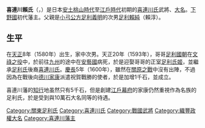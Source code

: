 {{unreferenced|time=2016-03-28T09:34:28+00:00}}
{{Infobox officeholder
| name               = 喜連川賴氏
| image              = 
| caption            = 

| office            = {{link-ja|喜連川藩|喜連川藩}}第1代藩主
| term_start        = 1593年
| term_end          = 1630年
| predecessor       = {{small|新設}}
| successor         = {{link-ja|喜連川尊信|喜連川尊信}}

| birth_name         = 	
| birth_date         = 1580年<br>（[[天正_(日本)|天正]]8年）
| birth_place        = 
| death_date         = {{death date and age|1630|7|22|1580}}<br>（[[寬永|寬永]]7年6月13日）
| death_place        = 
| module             = {{日本武士|child=yes
|時代= [[安土桃山時代|安土桃山時代]]—[[江戶時代|江戶時代]]初期
|幼名= 龍王丸
|改名= 
|别名= 
|諡号= 
|神号= 
|戒名= 大樹院殿涼山蔭公大禪定門
|洗禮名= 
|墓所= [[櫻市|櫻市]]喜連川的[[龍光寺|龍光寺]]
|朝廷官位= [[左馬頭|左馬頭]]
|幕府職位= 
|主君= 
|藩= [[下野國|下野國]]{{tsl|ja|喜連川藩}}初代藩主
|氏族= [[足利氏|足利氏]]→[[喜連川氏|喜連川氏]]
|父= [[足利賴純|足利賴純]]
|母= [[佐野晴綱|佐野晴綱]]的女兒
|養父= 
|養母= 
|兄= [[足利國朝|國朝]]
|姐妹= 
|正室= [[足利氏姬|足利氏姬]]
|側室= 
|子= '''[[喜連川義親|義親]]'''
|女= [[島田利木|島田利木]]室
|養子= 
|養女= 
 }}
}}

'''喜連川賴氏'''（{{jpn|j=喜連川 頼氏|kana=きつれがわ よりうじ|rm=Kitsuregawa Yoriuji}}，{{bd|1580年||1630年|7月22日|}}）是日本[[安土桃山時代|安土桃山時代]]至[[江戶時代|江戶時代]]初期的[[喜連川氏|喜連川氏]]武將、[[大名_(稱謂)|大名]]。[[下野國|下野國]]{{tsl|ja|喜連川藩}}初代藩主。父親是[[小弓公方|小弓公方]][[足利義明|足利義明]]的次男[[足利賴純|足利賴純]]（賴淳）。

== 生平 ==
在[[天正_(日本)|天正]]8年（1580年）出生，家中次男。天正20年（1593年），哥哥[[足利國朝|足利國朝]]在[[文祿之役|文祿之役]]中，於前往[[九州_(日本)|九州]]的途中在[[安藝國|安藝國]]病死，於是迎娶哥哥的正室[[足利氏姬|足利氏姬]]，並繼承[[足利氏|足利氏]]後裔[[喜連川氏|喜連川氏]]。[[慶長|慶長]]5年（1600年），雖然在[[關原之戰|關原之戰]]中沒有出陣，不過因為在戰後向[[德川家康|德川家康]]派遣祝賀戰勝的使者，於是加增1千石，並成立{{tsl|ja|喜連川藩}}。

喜連川藩的[[知行|知行]]地虽然只有5千石，但是創建[[江戶幕府|江戶幕府]]的家康仍然重視作為名族的足利氏，於是受到與10萬石{{tsl|ja|国主|國主}}大名同等的待遇。

{{喜連川藩主|初代|1593年—1630年}}
[[Category:關東足利氏|Category:關東足利氏]]
[[Category:喜連川氏|Category:喜連川氏]]
[[Category:戰國武將|Category:戰國武將]]
[[Category:織豐政權大名|Category:織豐政權大名]]
[[Category:喜連川藩主|Category:喜連川藩主]]